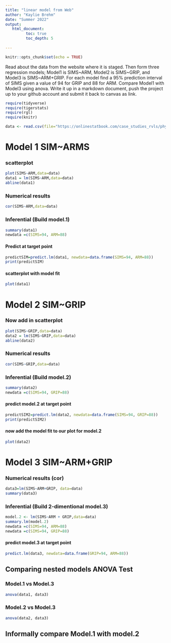 ```yaml
---
title: "linear model from Web"
author: "Kaylie Brehm"
date: "Summer 2022"
output:
   html_document:
         toc: true
         toc_depth: 5
        
---
```


```r
knitr::opts_chunk$set(echo = TRUE)
```

Read about the data from the website where it is staged.  Then form three regression models; Model1 is SIMS~ARM, Model2 is SIMS~GRIP, and Model3 is SIMS~ARM+GRIP. For each model find a 95% prediction interval of SIMS given a value of 94  for GRIP and 88 for ARM. Compare Model1 with Model3 using anova. Write it up in a markdown document, push the project up to your github account and submit it back to canvas as link. 

 


```r
require(tidyverse)
require(tigerstats)
require(rgl)
require(knitr)

```

```r
data <- read.csv(file="https://onlinestatbook.com/case_studies_rvls/physical_strength/data.txt",sep="",header=TRUE)  

```

# Model 1 SIM~ARMS



### scatterplot

```r
plot(SIMS~ARM,data=data)
data1 = lm(SIMS~ARM,data=data)
abline(data1)
```


### Numerical results

```r
cor(SIMS~ARM,data=data)
```

### Inferential  (Build model.1)

```r
summary(data1)
newdata =c(SIMS=94, ARM=88)
```

#### Predict at target point

```r
predictSIM=predict.lm(data1, newdata=data.frame(SIMS=94, ARM=88))
print(predictSIM)
```


#### scatterplot with model fit
  
```r
plot(data1)
```
  
  


# Model 2 SIM~GRIP

### Now add in scatterplot

```r
plot(SIMS~GRIP,data=data)
data2 = lm(SIMS~GRIP,data=data)
abline(data2)
```

### Numerical results 

```r
cor(SIMS~GRIP,data=data)
```

### Inferential  (Build model.2)

```r
summary(data2)
newdata =c(SIMS=94, GRIP=88)
```

#### predict model.2 at target point

```r
predictSIM2=predict.lm(data2, newdata=data.frame(SIMS=94, GRIP=88))
print(predictSIM2)
```

#### now add the model fit to our plot for model.2
  
```r
plot(data2)
```

# Model 3 SIM~ARM+GRIP

### Numerical results (cor)

```r
data3=lm(SIMS~ARM+GRIP, data=data)
summary(data3)
```
  
### Inferential  (Build 2-dimentional model.3)

```r
model.2 <- lm(SIMS~ARM + GRIP,data=data)
summary.lm(model.2)
newdata =c(SIMS=94, ARM=88)
newdata =c(SIMS=94, GRIP=88)
``` 

#### predict model.3 at target point
  
```r
predict.lm(data3, newdata=data.frame(GRIP=94, ARM=88))
```
  

## Comparing nested models ANOVA Test

### Model.1 vs Model.3

```r
anova(data1, data3)
```


### Model.2 vs Model.3

```r
anova(data2, data3)
```

## Informally compare Model.1 with model.2

